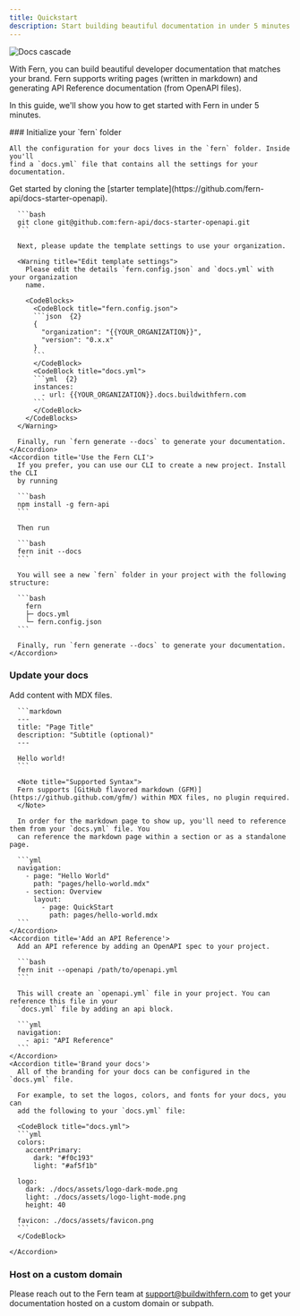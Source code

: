 ```yaml
---
title: Quickstart
description: Start building beautiful documentation in under 5 minutes.
---
```


<img alt="Docs cascade" src="./docs-cascade.png" />

With Fern, you can build beautiful developer documentation that matches your brand. Fern supports writing pages (written in markdown) and generating API Reference documentation (from OpenAPI files).

In this guide, we'll show you how to get started with Fern in under 5 minutes.

<Steps>
  ### Initialize your `fern` folder
    
    All the configuration for your docs lives in the `fern` folder. Inside you'll 
    find a `docs.yml` file that contains all the settings for your documentation.  

  <AccordionGroup>
    <Accordion title='Clone the starter repository'>
      Get started by cloning the [starter template](https://github.com/fern-api/docs-starter-openapi). 

      ```bash
      git clone git@github.com:fern-api/docs-starter-openapi.git
      ```

      Next, please update the template settings to use your organization.

      <Warning title="Edit template settings">
        Please edit the details `fern.config.json` and `docs.yml` with your organization 
        name. 

        <CodeBlocks>
          <CodeBlock title="fern.config.json">
          ```json  {2}
          {
            "organization": "{{YOUR_ORGANIZATION}}",
            "version": "0.x.x"
          }
          ```
          </CodeBlock>
          <CodeBlock title="docs.yml">
          ```yml  {2}
          instances:
            - url: {{YOUR_ORGANIZATION}}.docs.buildwithfern.com
          ```
          </CodeBlock>          
        </CodeBlocks>
      </Warning>

      Finally, run `fern generate --docs` to generate your documentation.
    </Accordion>
    <Accordion title='Use the Fern CLI'>
      If you prefer, you can use our CLI to create a new project. Install the CLI
      by running 

      ```bash
      npm install -g fern-api
      ```

      Then run 

      ```bash
      fern init --docs
      ```

      You will see a new `fern` folder in your project with the following structure:

      ```bash
        fern
        ├─ docs.yml
        └─ fern.config.json
      ```

      Finally, run `fern generate --docs` to generate your documentation.
    </Accordion>
  </AccordionGroup>

  ### Update your docs

  <AccordionGroup>
    <Accordion title='Add content'>
      Add content with MDX files. 
  
      ```markdown
      ---
      title: "Page Title"
      description: "Subtitle (optional)" 
      ---

      Hello world! 
      ```

      <Note title="Supported Syntax">
      Fern supports [GitHub flavored markdown (GFM)](https://github.github.com/gfm/) within MDX files, no plugin required. 
      </Note>

      In order for the markdown page to show up, you'll need to reference them from your `docs.yml` file. You 
      can reference the markdown page within a section or as a standalone page.

      ```yml
      navigation: 
        - page: "Hello World"
          path: "pages/hello-world.mdx"
        - section: Overview
          layout:  
            - page: QuickStart
              path: pages/hello-world.mdx
      ```
    </Accordion>
    <Accordion title='Add an API Reference'>
      Add an API reference by adding an OpenAPI spec to your project. 

      ```bash
      fern init --openapi /path/to/openapi.yml
      ```

      This will create an `openapi.yml` file in your project. You can reference this file in your
      `docs.yml` file by adding an api block. 

      ```yml
      navigation: 
        - api: "API Reference"
      ```
    </Accordion>
    <Accordion title='Brand your docs'>
      All of the branding for your docs can be configured in the `docs.yml` file. 

      For example, to set the logos, colors, and fonts for your docs, you can 
      add the following to your `docs.yml` file:

      <CodeBlock title="docs.yml">
      ```yml
      colors:
        accentPrimary:
          dark: "#f0c193"
          light: "#af5f1b"

      logo:
        dark: ./docs/assets/logo-dark-mode.png
        light: ./docs/assets/logo-light-mode.png
        height: 40

      favicon: ./docs/assets/favicon.png
      ```
      </CodeBlock>

    </Accordion>
  </AccordionGroup>
  
  ### Host on a custom domain

  Please reach out to the Fern team at support@buildwithfern.com to get your documentation 
  hosted on a custom domain or subpath. 

</Steps>